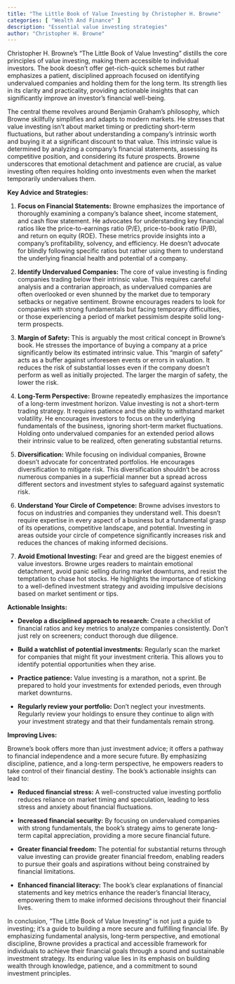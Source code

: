 ```yaml
---
title: "The Little Book of Value Investing by Christopher H. Browne"
categories: [ "Wealth And Finance" ]
description: "Essential value investing strategies"
author: "Christopher H. Browne"
---
```

Christopher H. Browne's "The Little Book of Value Investing" distills the core principles of value investing, making them accessible to individual investors.  The book doesn't offer get-rich-quick schemes but rather emphasizes a patient, disciplined approach focused on identifying undervalued companies and holding them for the long term.  Its strength lies in its clarity and practicality, providing actionable insights that can significantly improve an investor's financial well-being.

The central theme revolves around Benjamin Graham's philosophy, which Browne skillfully simplifies and adapts to modern markets.  He stresses that value investing isn't about market timing or predicting short-term fluctuations, but rather about understanding a company's intrinsic worth and buying it at a significant discount to that value.  This intrinsic value is determined by analyzing a company's financial statements, assessing its competitive position, and considering its future prospects.  Browne underscores that emotional detachment and patience are crucial, as value investing often requires holding onto investments even when the market temporarily undervalues them.

**Key Advice and Strategies:**

1. **Focus on Financial Statements:**  Browne emphasizes the importance of thoroughly examining a company's balance sheet, income statement, and cash flow statement. He advocates for understanding key financial ratios like the price-to-earnings ratio (P/E), price-to-book ratio (P/B), and return on equity (ROE).  These metrics provide insights into a company's profitability, solvency, and efficiency.  He doesn't advocate for blindly following specific ratios but rather using them to understand the underlying financial health and potential of a company.

2. **Identify Undervalued Companies:**  The core of value investing is finding companies trading below their intrinsic value.  This requires careful analysis and a contrarian approach, as undervalued companies are often overlooked or even shunned by the market due to temporary setbacks or negative sentiment.  Browne encourages readers to look for companies with strong fundamentals but facing temporary difficulties, or those experiencing a period of market pessimism despite solid long-term prospects.

3. **Margin of Safety:** This is arguably the most critical concept in Browne's book.  He stresses the importance of buying a company at a price significantly below its estimated intrinsic value. This “margin of safety” acts as a buffer against unforeseen events or errors in valuation.  It reduces the risk of substantial losses even if the company doesn't perform as well as initially projected.  The larger the margin of safety, the lower the risk.

4. **Long-Term Perspective:** Browne repeatedly emphasizes the importance of a long-term investment horizon. Value investing is not a short-term trading strategy. It requires patience and the ability to withstand market volatility.  He encourages investors to focus on the underlying fundamentals of the business, ignoring short-term market fluctuations.  Holding onto undervalued companies for an extended period allows their intrinsic value to be realized, often generating substantial returns.

5. **Diversification:** While focusing on individual companies, Browne doesn't advocate for concentrated portfolios. He encourages diversification to mitigate risk.  This diversification shouldn't be across numerous companies in a superficial manner but a spread across different sectors and investment styles to safeguard against systematic risk.


6. **Understand Your Circle of Competence:**  Browne advises investors to focus on industries and companies they understand well.  This doesn't require expertise in every aspect of a business but a fundamental grasp of its operations, competitive landscape, and potential.  Investing in areas outside your circle of competence significantly increases risk and reduces the chances of making informed decisions.

7. **Avoid Emotional Investing:**  Fear and greed are the biggest enemies of value investors. Browne urges readers to maintain emotional detachment, avoid panic selling during market downturns, and resist the temptation to chase hot stocks.  He highlights the importance of sticking to a well-defined investment strategy and avoiding impulsive decisions based on market sentiment or tips.


**Actionable Insights:**

* **Develop a disciplined approach to research:**  Create a checklist of financial ratios and key metrics to analyze companies consistently.  Don’t just rely on screeners; conduct thorough due diligence.

* **Build a watchlist of potential investments:**  Regularly scan the market for companies that might fit your investment criteria.  This allows you to identify potential opportunities when they arise.

* **Practice patience:** Value investing is a marathon, not a sprint.  Be prepared to hold your investments for extended periods, even through market downturns.

* **Regularly review your portfolio:**  Don't neglect your investments.  Regularly review your holdings to ensure they continue to align with your investment strategy and that their fundamentals remain strong.


**Improving Lives:**

Browne's book offers more than just investment advice; it offers a pathway to financial independence and a more secure future.  By emphasizing discipline, patience, and a long-term perspective, he empowers readers to take control of their financial destiny.  The book's actionable insights can lead to:

* **Reduced financial stress:** A well-constructed value investing portfolio reduces reliance on market timing and speculation, leading to less stress and anxiety about financial fluctuations.

* **Increased financial security:**  By focusing on undervalued companies with strong fundamentals, the book's strategy aims to generate long-term capital appreciation, providing a more secure financial future.

* **Greater financial freedom:**  The potential for substantial returns through value investing can provide greater financial freedom, enabling readers to pursue their goals and aspirations without being constrained by financial limitations.

* **Enhanced financial literacy:**  The book's clear explanations of financial statements and key metrics enhance the reader's financial literacy, empowering them to make informed decisions throughout their financial lives.


In conclusion, "The Little Book of Value Investing" is not just a guide to investing; it's a guide to building a more secure and fulfilling financial life. By emphasizing fundamental analysis, long-term perspective, and emotional discipline, Browne provides a practical and accessible framework for individuals to achieve their financial goals through a sound and sustainable investment strategy.  Its enduring value lies in its emphasis on building wealth through knowledge, patience, and a commitment to sound investment principles.

